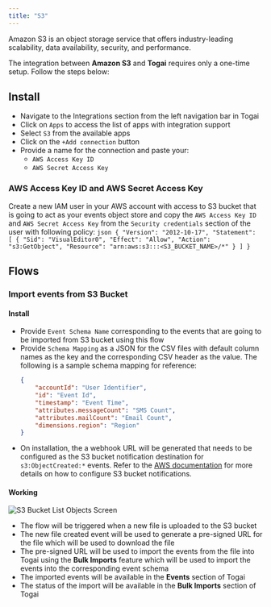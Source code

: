 ```yaml
---
title: "S3"
---
```


Amazon S3 is an object storage service that offers industry-leading scalability, data availability, security, and performance.

The integration between **Amazon S3** and **Togai** requires only a one-time setup. Follow the steps below:

## Install
* Navigate to the Integrations section from the left navigation bar in Togai
* Click on `Apps` to access the list of apps with integration support
* Select `S3` from the available apps
* Click on the `+Add connection` button 
* Provide a name for the connection and paste your:
    * `AWS Access Key ID`
    * `AWS Secret Access Key`

### AWS Access Key ID and AWS Secret Access Key

Create a new IAM user in your AWS account with access to S3 bucket that is going to act as your events object store and copy the `AWS Access Key ID` and `AWS Secret Access Key` from the `Security credentials` section of the user with following policy:
    ```json
    {
        "Version": "2012-10-17",
        "Statement": [
            {
                "Sid": "VisualEditor0",
                "Effect": "Allow",
                "Action": "s3:GetObject",
                "Resource": "arn:aws:s3:::<S3_BUCKET_NAME>/*"
            }
        ]
    }
    ```

## Flows

### Import events from S3 Bucket 

#### Install

* Provide `Event Schema Name` corresponding to the events that are going to be imported from S3 bucket using this flow 
* Provide `Schema Mapping` as a JSON for the CSV files with default column names as the key and the corresponding CSV header as the value. The following is a sample schema mapping for reference:
    ```json
    {
        "accountId": "User Identifier",
        "id": "Event Id",
        "timestamp": "Event Time",
        "attributes.messageCount": "SMS Count",
        "attributes.mailCount": "Email Count",
        "dimensions.region": "Region"
    }
    ```
* On installation, the a webhook URL will be generated that needs to be configured as the S3 bucket notification destination for `s3:ObjectCreated:*` events. Refer to the [AWS documentation](https://docs.aws.amazon.com/AmazonS3/latest/userguide/NotificationHowTo.html) for more details on how to configure S3 bucket notifications.

#### Working

![S3 Bucket List Objects Screen](/docs/integrations/images/s3-bucket-list-objects-screen.png)

* The flow will be triggered when a new file is uploaded to the S3 bucket
* The new file created event will be used to generate a pre-signed URL for the file which will be used to download the file
* The pre-signed URL will be used to import the events from the file into Togai using the **Bulk Imports** feature which will be used to import the events into the corresponding event schema
* The imported events will be available in the **Events** section of Togai
* The status of the import will be available in the **Bulk Imports** section of Togai
